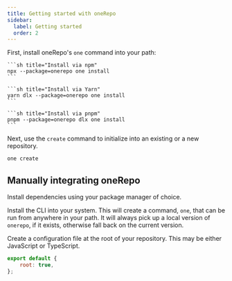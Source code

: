 ```yaml
---
title: Getting started with oneRepo
sidebar:
  label: Getting started
  order: 2
---
```



First, install oneRepo's `one` command into your path:

<Tabs>
  <TabItem label="npm">

    ```sh title="Install via npm"
    npx --package=onerepo one install
    ```

  </TabItem>
  <TabItem label="Yarn">

    ```sh title="Install via Yarn"
    yarn dlx --package=onerepo one install
    ```

  </TabItem>
  <TabItem label="pnpm">

    ```sh title="Install via pnpm"
    pnpm --package=onerepo dlx one install
    ```

  </TabItem>
</Tabs>

Next, use the `create` command to initialize into an existing or a new repository.

```sh title="Initialize oneRepo in a new or existing repository"
one create
```

## Manually integrating oneRepo

Install dependencies using your package manager of choice.

<NpmToYarn script="npm install --save-dev onerepo" />

Install the CLI into your system. This will create a command, `one`, that can be run from anywhere in your path. It will always pick up a local version of `onerepo`, if it exists, otherwise fall back on the current version.

<NpmToYarn script="npm exec one install" />

Create a configuration file at the root of your repository. This may be either JavaScript or TypeScript.

```js title="./onerepo.config.js"
export default {
	root: true,
};
```
